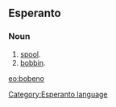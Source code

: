 ==Esperanto==
===Noun===
# [[spool]].
# [[bobbin]].

[[eo:bobeno]]
[[Category:Esperanto language]]
{{Universala Vortaro}}